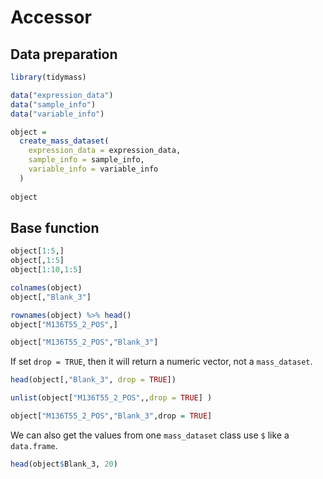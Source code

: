 # Accessor

## Data preparation

```r
library(tidymass)

data("expression_data")
data("sample_info")
data("variable_info")

object =
  create_mass_dataset(
    expression_data = expression_data,
    sample_info = sample_info,
    variable_info = variable_info
  )
  
object
```


## Base function

```r
object[1:5,]
object[,1:5]
object[1:10,1:5]
```

```r
colnames(object)
object[,"Blank_3"]

rownames(object) %>% head()
object["M136T55_2_POS",]

object["M136T55_2_POS","Blank_3"]
```
If set `drop = TRUE`, then it will return a numeric vector, not a `mass_dataset`.

```r
head(object[,"Blank_3", drop = TRUE])

unlist(object["M136T55_2_POS",,drop = TRUE] )

object["M136T55_2_POS","Blank_3",drop = TRUE]
```

We can also get the values from one `mass_dataset` class use `$` like a `data.frame`.

```r
head(object$Blank_3, 20)
```
